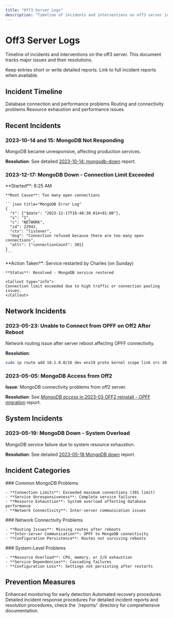 ```yaml
---
title: "Off3 Server Logs"
description: "Timeline of incidents and interventions on off3 server including MongoDB connection issues, network routing problems, and system overload situations with resolution approaches."
---
```



# Off3 Server Logs

Timeline of incidents and interventions on the off3 server. This document tracks major issues and their resolutions.

<Callout type="info">
  Keep entries short or write detailed reports. Link to full incident reports
  when available.
</Callout>

## Incident Timeline

<Cards>
  <Card title="MongoDB Issues" href="#mongodb-incidents">
    Database connection and performance problems
  </Card>
  <Card title="Network Issues" href="#network-incidents">
    Routing and connectivity problems
  </Card>
  <Card title="System Overload" href="#system-incidents">
    Resource exhaustion and performance issues
  </Card>
</Cards>

## Recent Incidents

### 2023-10-14 and 15: MongoDB Not Responding

<Callout type="warning">
  MongoDB became unresponsive, affecting production services.
</Callout>

**Resolution**: See detailed [2023-10-14: mongodb-down](/docs/Infra/reports/2023/2023-10-14-mongodb-down) report.

### 2023-12-17: MongoDB Down - Connection Limit Exceeded

<Tabs>
  <Tab value="incident" label="Incident Details">
    **Started**: 6:25 AM
    
    **Root Cause**: Too many open connections
    
    ```json title="MongoDB Error Log"
    {
      "t": {"$date": "2023-12-17T10:40:30.014+01:00"},
      "s": "I",
      "c": "NETWORK",
      "id": 22942,
      "ctx": "listener",
      "msg": "Connection refused because there are too many open connections",
      "attr": {"connectionCount": 301}
    }
    ```
  </Tab>
  
  <Tab value="resolution" label="Resolution">
    **Action Taken**: Service restarted by Charles (on Sunday)
    
    **Status**: Resolved - MongoDB service restored
    
    <Callout type="info">
    Connection limit exceeded due to high traffic or connection pooling issues.
    </Callout>
  </Tab>
</Tabs>

## Network Incidents

### 2023-05-23: Unable to Connect from OPFF on Off2 After Reboot

<Callout type="info">
  Network routing issue after server reboot affecting OPFF connectivity.
</Callout>

**Resolution**:

```bash title="Route Addition"
sudo ip route add 10.1.0.0/16 dev ens19 proto kernel scope link src 10.0.0.3
```

### 2023-05-05: MongoDB Access from Off2

**Issue**: MongoDB connectivity problems from off2 server.

**Resolution**: See [_MongoDB access_ in 2023-03 OFF2 reinstall - OPFF migration](/docs/Infra/reports/2023/2023-03-14-off2-opff-reinstall#mongodb-access) report.

## System Incidents

### 2023-05-19: MongoDB Down - System Overload

<Callout type="warning">
  MongoDB service failure due to system resource exhaustion.
</Callout>

**Resolution**: See detailed [2023-05-18 MongoDB down](/docs/Infra/reports/2023/2023-05-19-overload-of-osm-machine) report.

## Incident Categories

<Tabs>
  <Tab value="mongodb" label="MongoDB Issues">
    ### Common MongoDB Problems
    
    - **Connection Limits**: Exceeded maximum connections (301 limit)
    - **Service Unresponsiveness**: Complete service failures
    - **Resource Exhaustion**: System overload affecting database performance
    - **Network Connectivity**: Inter-server communication issues
  </Tab>

  <Tab value="network" label="Network Issues">
    ### Network Connectivity Problems
    
    - **Routing Issues**: Missing routes after reboots
    - **Inter-server Communication**: OPFF to MongoDB connectivity
    - **Configuration Persistence**: Routes not surviving reboots
  </Tab>

  <Tab value="system" label="System Issues">
    ### System-Level Problems
    
    - **Resource Overload**: CPU, memory, or I/O exhaustion
    - **Service Dependencies**: Cascading failures
    - **Configuration Loss**: Settings not persisting after restarts
  </Tab>
</Tabs>

## Prevention Measures

<Cards>
  <Card title="Monitoring" href="#monitoring">
    Enhanced monitoring for early detection
  </Card>
  <Card title="Automation" href="#automation">
    Automated recovery procedures
  </Card>
  <Card title="Documentation" href="#documentation">
    Detailed incident response procedures
  </Card>
</Cards>

<Callout type="info">
  For detailed incident reports and resolution procedures, check the `/reports/`
  directory for comprehensive documentation.
</Callout>
